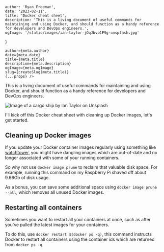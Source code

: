 
    author: 'Ryan Freeman',
    date: '2023-02-11',
    title: 'Docker cheat sheet',
    description: 'This is a living document of useful commands for maintaining and using Docker, and should function as a handy reference for developers and DevOps engineers.',
    ogImage: '/static/images/ian-taylor-jOqJbvo1P9g-unsplash.jpg'
}

    author={meta.author}
    date={meta.date}
    title={meta.title}
    description={meta.description}
    ogImage={meta.ogImage}
    slug={createSlug(meta.title)}
    {...props} />

This is a living document of useful commands for maintaining and using Docker, and should function as a handy reference for developers and DevOps engineers.

<Image
    src={cargoShipImage}
    alt="Image of a cargo ship by Ian Taylor on Unsplash"
    placeholder="blur"
    priority
/>

I'll kick off this Docker cheat sheet with cleaning up Docker images, let's get started.

## Cleaning up Docker images

If you update your Docker container images regularly using something like [watchtower](https://containrrr.dev/watchtower/), you might have dangling images which are out-of-date and no longer associated with some of your running containers.

So why not use `docker image prune` to reclaim that valuable disk space. For example, running this command on my Raspberry Pi shaved off about 9.66Gb of disk usage.

As a bonus, you can save some additional space using `docker image prune --all`, which removes all unused Docker images.

## Restarting all containers

Sometimes you want to restart all your containers at once, such as after you've pulled the latest images for your containers.

To do this, use `docker restart $(docker ps -q)`, this command instructs Docker to restart all containers using the container ids which are returned from `docker ps -q`.